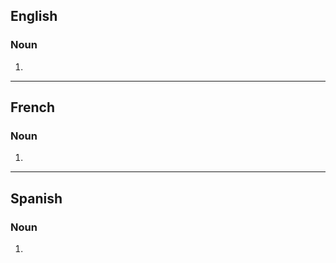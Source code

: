 ==English==

===Noun===
{{head|en|noun form}}

# {{plural of|en|bulldozer}}

----

==French==

===Noun===
{{head|fr|noun form|g=m}}

# {{plural of|fr|bulldozer}}

----

==Spanish==

===Noun===
{{head|es|noun form}}

# {{plural of|es|bulldozer}}